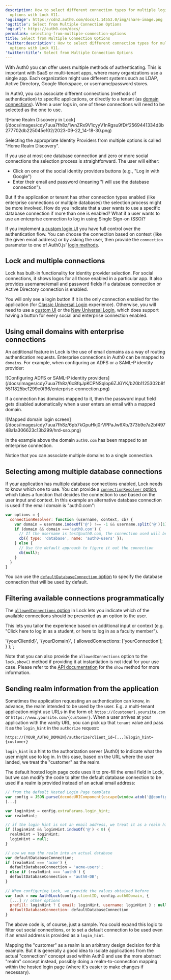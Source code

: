 ```yaml
---
description: How to select different connection types for multiple login
  options with Lock V11.
'og:image': https://cdn2.auth0.com/docs/1.14553.0/img/share-image.png
'og:title': Select from Multiple Connection Options
'og:url': https://auth0.com/docs/
permalink: selecting-from-multiple-connection-options
title: Select from Multiple Connection Options
'twitter:description': How to select different connection types for multiple login
  options with Lock V11.
'twitter:title': Select from Multiple Connection Options
---
```


With Auth0 you can offer users multiple methods of authenticating. This is important with SaaS or multi-tenant apps, where many organizations use a single app. Each organization might use different systems such as LDAP, Active Directory, Google Workspace, or username/password stores.

In Auth0, you can associate different connections (methods of authentication) to specific applications, or directly to a tenant (as [domain connections](/docs/authenticate/identity-providers/promote-connections-to-domain-level)). When a user logs in, one of these connections will need to be selected as the one to use.

<Frame>![Home Realm Discovery in Lock](/docs/images/cdy7uua7fh8z/1wnZRx9V1cyyV1nRgsu9fD/f2569441334d3b277702db225045e102/2023-09-22_14-18-30.png)</Frame>

Selecting the appropriate <Tooltip tip="Identity Provider (IdP): Service that stores and manages digital identities." cta="View Glossary" href="/docs/glossary?term=Identity+Providers">Identity Providers</Tooltip> from multiple options is called "Home Realm Discovery".

If you use at most one database connection and zero or more social connections the selection process is straightforward. The user will either:

* Click on one of the social identity providers buttons (e.g., "Log in with Google")
* Enter their email and password (meaning "I will use the database connection").

But if the application or tenant has other connection types enabled (like enterprise connections or multiple databases) the selection process might be more involved. How do you indicate that a user wants to use a specific database connection if more than one is enabled? What if a user wants to use an enterprise connection to log in using <Tooltip tip="Single Sign-On (SSO): Service that, after a user logs into one applicaton, automatically logs that user in to other applications." cta="View Glossary" href="/docs/glossary?term=Single+Sign-on">Single Sign-on</Tooltip> (SSO)?

If you implement [a custom login UI](/docs/customize/login-pages/classic-login/customize-with-lock-sdk) you have full control over the authentication flow. You can choose the connection based on context (like the given email address) or by asking the user, then provide the `connection` parameter to one of Auth0.js' [login methods](/docs/libraries/auth0js).

## Lock and multiple connections

Lock has built-in functionality for identity provider selection. For social connections, it shows logos for all those enabled in a particular app. It also provides username/email and password fields if a database connection or Active Directory connection is enabled.

You will only see a login button if it is the only connection enabled for the application (for [Classic Universal Login](/docs/authenticate/login/auth0-universal-login/universal-login-vs-classic-login/classic-experience) experience). Otherwise, you will need to use a [custom UI](/docs/customize/login-pages/classic-login/customize-with-lock-sdk) or the [New Universal Login](/docs/authenticate/login/auth0-universal-login/universal-login-vs-classic-login/universal-experience), which does support having a button for every social and enterprise connection enabled.

## Using email domains with enterprise connections

An additional feature in Lock is the use of email domains as a way of routing authentication requests. Enterprise connections in Auth0 can be mapped to `domains`. For example, when configuring an ADFS or a <Tooltip tip="Security Assertion Markup Language (SAML): Standardized protocol allowing two parties to exchange authentication information without a password." cta="View Glossary" href="/docs/glossary?term=SAML">SAML</Tooltip>-P identity provider:

<Frame>![Configuring ADFS or SAML-P identity providers](/docs/images/cdy7uua7fh8z/6c8fqJpKCPNSqlop6ZJGYK/b20b1125302b8f5511825be1299e0f96/enterprise-connection.png)</Frame>

If a connection has domains mapped to it, then the password input field gets disabled automatically when a user enters an email with a mapped domain.

<Frame>![Mapped domain login screen](/docs/images/cdy7uua7fh8z/6pb7kGpuHkj0rVPPaJw6Xb/373b9e7a2bf49748a1a306623c13b299/hrd-sso.png)</Frame>

In the example above the domain `auth0.com` has been mapped to an enterprise connection.

Notice that you can associate multiple domains to a single connection.

## Selecting among multiple database connections

If your application has multiple database connections enabled, Lock needs to know which one to use. You can provide a [`connectionResolver` option](https://github.com/auth0/lock#other-options), which takes a function that decides the connection to use based on the user input and context. In this example an alternative database connection is used if the email domain is "auth0.com":

```js lines
var options = {
  connectionResolver: function (username, context, cb) {
    var domain = username.indexOf('@') !== -1 && username.split('@')[1];
    if (domain && domain ==='auth0.com') {
      // If the username is test@auth0.com, the connection used will be the `auth0-users` connection.
      cb({ type: 'database', name: 'auth0-users' });
    } else {
      // Use the default approach to figure it out the connection
      cb(null);
    }
  }
}
```

You can use the [`defaultDatabaseConnection` option](/docs/libraries/lock/lock-configuration#defaultdatabaseconnection-string-) to specify the database connection that will be used by default.

## Filtering available connections programmatically

The [`allowedConnections` option](/docs/libraries/lock/lock-configuration#allowedconnections-array-) in Lock lets you indicate which of the available connections should be presented as an option to the user.

This lets you tailor the experience based on additional input or context (e.g. "Click here to log in as a student, or here to log in as a faculty member").


  '{yourClientId}',
  '{yourDomain}',
  {
    allowedConnections: ['yourConnection'];
  }
);`;

<AuthCodeBlock children={codeExample} language="js" />

Note that you can also provide the `allowedConnections` option to the `lock.show()` method if providing it at instantiation is not ideal for your use case. Please refer to the [API documentation](/docs/libraries/lock/lock-api-reference) for the `show` method for more information.

## Sending realm information from the application

Sometimes the application requesting an authentication can know, in advance, the realm intended to be used by the user. E.g. a multi-tenant application might use URLs in the form of: `https://{customer}.yoursite.com` or `https://www.yoursite.com/{customer}`. When a user arrives at your application with the vanity URL, you can pick up that `tenant` value and pass it as the `login_hint` in the `authorize` request:

`https://{YOUR_AUTH0_DOMAIN}/authorize?client_id=[...]&login_hint={customer}`

`login_hint` is a hint to the <Tooltip tip="Authorization Server: Centralized server that contributes to defining the boundaries of a user’s access. For example, your authorization server can control the data, tasks, and features available to a user." cta="View Glossary" href="/docs/glossary?term=authorization+server">authorization server</Tooltip> (Auth0) to indicate what the user might use to log in. In this case, based on the URL where the user landed, we treat the "customer" as the realm.

The default hosted login page code uses it to pre-fill the email field in Lock, but we can modify the code to alter the default database connection to be used if a realm is provided instead of an actual email address:

```js lines expandable
// from the default Hosted Login Page template
var config = JSON.parse(decodeURIComponent(escape(window.atob('@@config@@'))));
[...]

var loginHint = config.extraParams.login_hint;
var realmHint;

// if the login hint is not an email address, we treat it as a realm hint
if (loginHint && loginHint.indexOf('@') < 0) {
  realmHint = loginHint;
  loginHint = null;
}

// now we map the realm into an actual database
var defaultDatabaseConnection;
if (realmHint === 'acme') {
  defaultDatabaseConnection = 'acme-users';
} else if (realmHint === 'auth0') {
  defaultDatabaseConnection = 'auth0-DB';
}
    
// When configuring Lock, we provide the values obtained before
var lock = new Auth0Lock(config.clientID, config.auth0Domain, {
  [...] // other options
  prefill: loginHint ? { email: loginHint, username: loginHint } : null,
  defaultDatabaseConnection: defaultDatabaseConnection
}
```

The above code is, of course, just a sample. You could expand this logic to filter out social connections, or to set a default connection to be used even if an email address is provided as a `login_hint`.

Mapping the "customer" as a realm is an arbitrary design decision for this example. But it is generally a good idea to isolate applications from the actual "connection" concept used within Auth0 and use the more abstract "realm" concept instead, possibly doing a realm-to-connection mapping within the hosted login page (where it's easier to make changes if necessary).